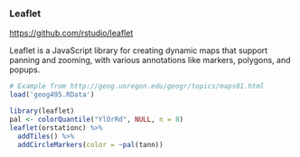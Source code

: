 
### Leaflet

<https://github.com/rstudio/leaflet>

Leaflet is a JavaScript library for creating dynamic maps that support panning and zooming, with various annotations like markers, polygons, and popups.

```r
# Example from http://geog.uoregon.edu/geogr/topics/maps01.html
load('geog495.RData')
```

```r
library(leaflet)
pal <- colorQuantile("YlOrRd", NULL, n = 8)
leaflet(orstationc) %>% 
  addTiles() %>%
  addCircleMarkers(color = ~pal(tann))
```
